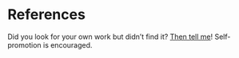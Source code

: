 # References {-}

<div id="refs"></div>

::: {.rmdnote}
Did you look for your own work but didn't find it? [Then tell me](#acknowledgments)! Self-promotion is encouraged.
:::
